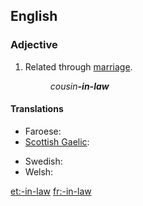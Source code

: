 {{also|in-law}}
==English==

===Adjective===
{{en-adj|-|pos=-[[in]]-[[law]]}}

# {{postpositive}} Related through [[marriage]].
#: ''cousin'''-in-law'''''

====Translations====
{{trans-top|related through marriage}}
* Faroese: {{t|fo|ver-}}
* [[Scottish Gaelic]]: {{t-|gd|-cèile|xs=Scottish Gaelic}}
{{trans-mid}}
* Swedish: {{t|sv|svär-}}
* Welsh: {{t|cy|-yng-nghyfraith}}
{{trans-bottom}}

[[et:-in-law]]
[[fr:-in-law]]